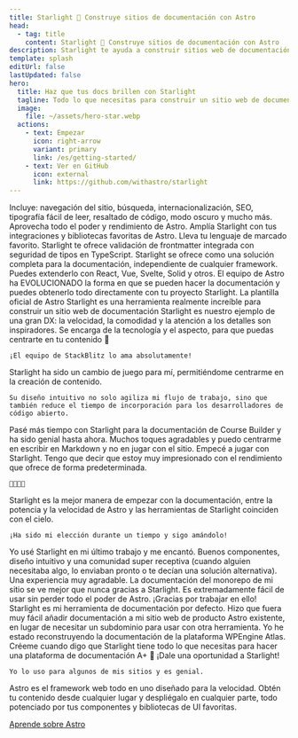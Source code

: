 ```yaml
---
title: Starlight 🌟 Construye sitios de documentación con Astro
head:
  - tag: title
    content: Starlight 🌟 Construye sitios de documentación con Astro
description: Starlight te ayuda a construir sitios web de documentación hermosos y de alto rendimiento utilizando Astro.
template: splash
editUrl: false
lastUpdated: false
hero:
  title: Haz que tus docs brillen con Starlight
  tagline: Todo lo que necesitas para construir un sitio web de documentación estelar. Rápido, accesible y fácil de usar.
  image:
    file: ~/assets/hero-star.webp
  actions:
    - text: Empezar
      icon: right-arrow
      variant: primary
      link: /es/getting-started/
    - text: Ver en GitHub
      icon: external
      link: https://github.com/withastro/starlight
---
```



<CardGrid stagger>
	<Card title="Documentación que deleita" icon="open-book">
		Incluye: navegación del sitio, búsqueda, internacionalización, SEO,
		tipografía fácil de leer, resaltado de código, modo oscuro y mucho más.
	</Card>
	<Card title="Impulsado por Astro" icon="rocket">
		Aprovecha todo el poder y rendimiento de Astro. Amplía Starlight con tus
		integraciones y bibliotecas favoritas de Astro.
	</Card>
	<Card title="Markdown, Markdoc y MDX" icon="document">
		Lleva tu lenguaje de marcado favorito. Starlight te ofrece validación de
		frontmatter integrada con seguridad de tipos en TypeScript.
	</Card>
	<Card title="Lleva tus propios componentes de UI" icon="puzzle">
		Starlight se ofrece como una solución completa para la documentación,
		independiente de cualquier framework. Puedes extenderlo con React, Vue,
		Svelte, Solid y otros.
	</Card>
</CardGrid>

<TestimonialGrid title="Lo que nuestros usuarios opinan">
  <Testimonial
    name="Rachel"
    handle="rachelnabors"
    cite="https://twitter.com/astrodotbuild/status/1724934718745915558"
  >
	El equipo de Astro ha EVOLUCIONADO la forma en que se pueden hacer la documentación y puedes obtenerlo todo directamente con tu proyecto Starlight.
  </Testimonial>
  <Testimonial
    name="Flavio"
    handle="flaviocopes"
    cite="https://twitter.com/flaviocopes/status/1738237658717905108"
  >
	La plantilla oficial de Astro Starlight es una herramienta realmente increíble para construir un sitio web de documentación
  </Testimonial>
  <Testimonial
    name="Tomek"
    handle="sulco"
    cite="https://twitter.com/sulco/status/1735610348730802342"
  >
	Starlight es nuestro ejemplo de una gran DX: la velocidad, la comodidad y 
	la atención a los detalles son inspiradores. Se encarga de la tecnología y el aspecto, 
	para que puedas centrarte en tu contenido 👏

    ¡El equipo de StackBlitz lo ama absolutamente!

  </Testimonial>
  <Testimonial
    name="Roberto"
    handle="RmeetsH"
    cite="https://twitter.com/RmeetsH/status/1735783992018760090"
  >
	Starlight ha sido un cambio de juego para mí, permitiéndome centrarme en la creación de contenido.

    Su diseño intuitivo no solo agiliza mi flujo de trabajo, sino que también reduce el tiempo de incorporación para los desarrolladores de código abierto.

  </Testimonial>
  <Testimonial
    name="Joel"
    handle="jhooks"
    cite="https://twitter.com/jhooks/status/1727405160547418405"
  >
	Pasé más tiempo con Starlight para la documentación de Course Builder y ha sido genial hasta ahora. Muchos toques agradables y puedo centrarme en escribir en Markdown y no en jugar con el sitio.
  </Testimonial>
  <Testimonial
    name="Rick"
    handle="rick_viscomi"
    cite="https://twitter.com/rick_viscomi/status/1665867447910510593"
  >
	Empecé a jugar con Starlight. Tengo que decir que estoy muy impresionado con el rendimiento que ofrece de forma predeterminada.

    💯💯💯💯

  </Testimonial>
  <Testimonial
    name="Nicolas"
    handle="beaussan"
    cite="https://twitter.com/beaussan/status/1735625189583466893"
  >
	Starlight es la mejor manera de empezar con la documentación, entre la 
	potencia y la velocidad de Astro y las herramientas de Starlight 
	coinciden con el cielo.

    ¡Ha sido mi elección durante un tiempo y sigo amándolo!

  </Testimonial>
  <Testimonial
    name="Sylwia"
    handle="SylwiaVargas"
    cite="https://x.com/SylwiaVargas/status/1726556825741578286"
  >
	Yo usé Starlight en mi último trabajo y me encantó. Buenos componentes, diseño 
	intuitivo y una comunidad super receptiva (cuando alguien necesitaba algo, 
	lo enviaban pronto o te decían una solución alternativa). Una experiencia muy agradable.
  </Testimonial>
  <Testimonial
    name="Lou Cyx"
    handle="loucyx"
    cite="https://elk.zone/m.webtoo.ls/@loucyx@mastodon.social/111587380021362284"
  >
	La documentación del monorepo de mi sitio se ve mejor que nunca gracias a Starlight. Es extremadamente fácil de usar sin perder todo el poder de Astro. ¡Gracias por trabajar en ello!
  </Testimonial>
  <Testimonial
    name="BowTiedWebReaper"
    handle="BowTiedWebReapr"
    cite="https://twitter.com/BowTiedWebReapr/status/1735633399501697517"
  >
	Starlight es mi herramienta de documentación por defecto. Hizo que fuera muy fácil añadir documentación a mi sitio web de producto Astro existente, en lugar de necesitar un subdominio para usar con otra herramienta.
  </Testimonial>
  <Testimonial
    name="Jeff"
    handle="J_Everhart383"
    cite="https://twitter.com/J_Everhart383/status/1691900590048292908"
  >
	Yo he estado reconstruyendo la documentación de la plataforma WPEngine Atlas. Créeme cuando digo que Starlight tiene todo lo que necesitas para hacer una plataforma de documentación A+ 🙌
  </Testimonial>
  <Testimonial
    name="Chloe"
    handle="solelychloe"
    cite="https://twitter.com/solelychloe/status/1695115277602628082"
  >
	¡Dale una oportunidad a Starlight!

    Yo lo uso para algunos de mis sitios y es genial.

  </Testimonial>
</TestimonialGrid>

<AboutAstro title="Presentado por">
Astro es el framework web todo en uno diseñado para la velocidad. Obtén tu contenido desde cualquier lugar y despliégalo en cualquier parte, todo potenciado por tus componentes y bibliotecas de UI favoritas.

[Aprende sobre Astro](https://astro.build/)

</AboutAstro>
